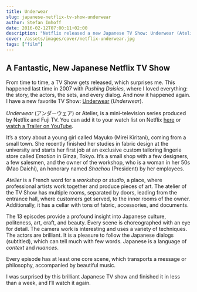 ```yaml
---
title: Underwear
slug: japanese-netflix-tv-show-underwear
author: Stefan Imhoff
date: 2016-02-12T07:00:11+02:00
description: "Netflix released a new Japanese TV Show: Underwear (Atelier). I recommend this brilliant work about a young girl starting in an exclusive custom tailoring lingerie store in Tokyo."
cover: /assets/images/cover/netflix-underwear.jpg
tags: ["film"]
---
```


## A Fantastic, New Japanese Netflix TV Show

From time to time, a TV Show gets released, which surprises me. This happened last time in 2007 with _Pushing Daisies_, where I loved everything: the story, the actors, the sets, and every dialog. And now it happened again. I have a new favorite TV Show: [Underwear](http://www.imdb.com/title/tt4790548/) (_Underwear_).

<cite>Underwear</cite> (<span lang="ja">アンダーウェア</span>) or Atelier, is a mini-television series
produced by Netflix and Fuji TV. You can add it to your watch list on Netflix [here](https://www.netflix.com/title/80067618)
or [watch a Trailer on YouTube](https://youtu.be/CSnj2J6aVmI).

It’s a story about a young girl called Mayuko (Mirei Kiritani), coming from a small town. She recently finished her studies in fabric design at the university and starts her first job at an exclusive custom tailoring lingerie store called <cite>Emotion</cite> in Ginza, Tokyo. It’s a small shop with a few designers, a few salesmen, and the owner of the workshop, who is a woman in her 50s (Mao Daichi), an honorary named _Shachou_ (President) by her employees.

_Atelier_ is a French word for a _workshop_ or _studio_, a place, where professional artists work together and produce pieces of art. The atelier of the TV Show has multiple rooms, separated by doors, leading from the entrance hall, where customers get served, to the inner rooms of the owner. Additionally, it has a cellar with tons of fabric, accessories, and documents.

The 13 episodes provide a profound insight into Japanese culture, politeness, art, craft, and beauty. Every scene is choreographed with an eye for detail. The camera work is interesting and uses a variety of techniques. The actors are brilliant. It is a pleasure to follow the Japanese dialogs (subtitled), which can tell much with few words. Japanese is a language of _context_ and _nuances_.

Every episode has at least one core scene, which transports a message or philosophy, accompanied by beautiful music.

I was surprised by this brilliant Japanese TV show and finished it in less than a week, and I’ll watch it again.
